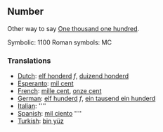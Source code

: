 ==Number==

Other way to say [[One thousand one hundred]].

Symbolic: 1100
Roman symbols: MC

===Translations===

*[[Dutch]]: [[elf honderd]] ''f'', [[duizend honderd]]
*[[Esperanto]]: [[mil cent]]
*[[French]]: [[mille cent]], [[onze cent]]
*[[German]]: [[elf hunderd]] ''f'', [[ein tausend ein hunderd]]
*[[Italian]]: [[]] ''''
*[[Spanish]]: [[mil ciento]] ''''
*[[Turkish]]: [[bin yüz]]
